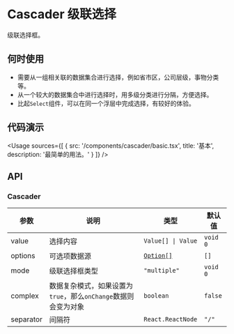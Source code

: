 
# Cascader 级联选择

级联选择框。

## 何时使用

- 需要从一组相关联的数据集合进行选择，例如省市区，公司层级，事物分类等。
- 从一个较大的数据集合中进行选择时，用多级分类进行分隔，方便选择。
- 比起`Select`组件，可以在同一个浮层中完成选择，有较好的体验。

## 代码演示

<Usage
  sources={[
    {
      src: '/components/cascader/basic.tsx',
      title: '基本',
      description: '最简单的用法。'
    }
  ]}
/>

## API

### Cascader

| 参数      | 说明                                                           | 类型                                             | 默认值   |
| --------- | -------------------------------------------------------------- | ------------------------------------------------ | -------- |
| value     | 选择内容                                                       | `Value[] \| Value`                               | `void 0` |
| options   | 可选项数据源                                                   | [`Option[]`](https://aisz.dev/components/select) | `[]`     |
| mode      | 级联选择框类型                                                 | `"multiple"`                                     | `void 0` |
| complex   | 数据复杂模式，如果设置为`true`，那么`onChange`数据则会变为对象 | `boolean`                                        | `false`  |
| separator | 间隔符                                                         | `React.ReactNode`                                | `"/"`    |
